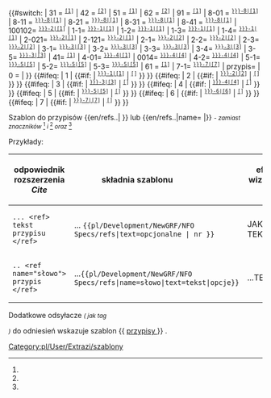 <noinclude>{{pl/Development/NewGRF/inne strony|en= 
|pl=Template:pl/Development/NewGRF/NFO Specs/refs
}}</noinclude><includeonly><!--
 ~ ~ ~ ~ ~ ~ ~ ~ ~ ~ koment ~ ~ ~ ~ ~ ~ ~
--><!--
~ ~ ~ ~ ~ ~ ~ ~ ~ ~ początek  ~ ~ ~ ~ ~ ~ ~
-->{{#switch: <!--{{uc:-->{{{1<!--|-->}}}<!--}}--><!--
  --><!--| = --><!--
  --><!--{{{text|}}} --><!--
 -->| 31 =<!--
  --><span id="ref-3"><!--opcjonalny tekst--></span><!--
  --><span title="odsyłacz do note-3 na dole"><!--
  --><sup><tt>[[#note-3|[1]]]</tt></sup></span><!--
 -->| 42 =<!--
  --><span id="ref-4"><!--opcjonalny tekst--></span><!--
  --><span title="odsyłacz do note-4 na dole"><!--
  --><sup><tt>[[#note-4|[2]]]</tt></sup></span><!--
 -->| 51 =<!--
  --><span id="ref-5"><!--opcjonalny tekst--></span><!--
  --><span title="odsyłacz do note-5 na dole"><!--
  --><sup><tt>[[#note-5|[1]]]</tt></sup></span><!--
 -->| 62 =<!--
  --><span id="ref-6"><!--opcjonalny tekst--></span><!--
  --><span title="odsyłacz do note-6 na dole"><!--
  --><sup><tt>[[#note-6|[2]]]</tt></sup></span><!--
 -->| 91 =<!--
  --><span id="ref-9"><!--opcjonalny tekst--></span><!--
  --><span title="odsyłacz do note-9 na dole"><!--
  --><sup><tt>[[#note-9|[1]]]</tt></sup></span><!--
 -->| 8-01 =<!--
  --><span id="ref-{{{name|}}}_8-0"><!--opcjonalny tekst--></span><!--
  --><span title="odsyłacz do note-{{{name|}}}-8 na dole"><!--
  --><sup><tt>[[#note-{{{name|}}}-8|[1]]]</tt></sup></span><!--
 -->| 8-11 =<!--
  --><span id="ref-{{{name|}}}_8-1"><!--opcjonalny tekst--></span><!--
  --><span title="odsyłacz do note-{{{name|}}}-8 na dole"><!--
  --><sup><tt>[[#note-{{{name|}}}-8|[1]]]</tt></sup></span><!--
 -->| 8-21 =<!--
  --><span id="ref-{{{name|}}}_8-2"><!--opcjonalny tekst--></span><!--
  --><span title="odsyłacz do note-{{{name|}}}-8 na dole"><!--
  --><sup><tt>[[#note-{{{name|}}}-8|[1]]]</tt></sup></span><!--
 -->| 8-31 =<!--
  --><span id="ref-{{{name|}}}_8-3"><!--opcjonalny tekst--></span><!--
  --><span title="odsyłacz do note-{{{name|}}}-8 na dole"><!--
  --><sup><tt>[[#note-{{{name|}}}-8|[1]]]</tt></sup></span><!--
 -->| 8-41 =<!--
  --><span id="ref-{{{name|}}}_8-4"><!--opcjonalny tekst--></span><!--
  --><span title="odsyłacz do note-{{{name|}}}-8 na dole"><!--
  --><sup><tt>[[#note-{{{name|}}}-8|[1]]]</tt></sup></span><!--
 -->|<!--
  -->100102=<!--
  --><span id="ref-{{{name|}}}_2-0"><!--opcjonalny tekst--></span><!--
  --><span title="odsyłacz do note-{{{name|}}}-2 na dole"><!--
  --><sup><tt>[[#note-{{{name|}}}-2|[1]]]</tt></sup></span><!--
  -->|<!--
 -->1-1=<!--
  --><span id="ref-{{{name|}}}_1-1"><!--opcjonalny tekst--></span><!--
  --><span title="odsyłacz do note-{{{name|}}}-1.1 na dole"><!--
  --><sup><tt>[[#note-{{{name|}}}-1|[1]]]</tt></sup></span><!--
  -->|<!--
 -->1-2=<!--
  --><span id="ref-{{{name|}}}_1-2"><!--opcjonalny tekst--></span><!--
  --><span title="odsyłacz do note-{{{name|}}}-1.2 na dole"><!--
  --><sup><tt>[[#note-{{{name|}}}-1|[1]]]</tt></sup></span><!--
  -->|<!--
 -->1-3=<!--
  --><span id="ref-{{{name|}}}_1-3"><!--opcjonalny tekst--></span><!--
  --><span title="odsyłacz do note-{{{name|}}}-1.3 na dole"><!--
  --><sup><tt>[[#note-{{{name|}}}-1|[1]]]</tt></sup></span><!--
  -->|<!--
 -->1-4=<!--
  --><span id="ref-{{{name|}}}_1-4"><!--opcjo. tekst--></span><!--
  --><span title="odsyłacz do note-{{{name|}}}-1.4 na dole"><!--
  --><sup><tt>[[#note-{{{name|}}}-1|[1]]]</tt></sup></span><!--
  -->|<!--
 -->2-021=<!--
  --><span id="ref-{{{name|}}}_2-0"><!--opcjonalny tekst--></span><!--
  --><span title="odsyłacz do note-{{{name|}}}-2 na dole"><!--
  --><sup><tt>[[#note-{{{name|}}}-2|[1]]]</tt></sup></span><!--
  -->|<!--
 -->2-121=<!--
  --><span id="ref-{{{name|}}}_2-1"><!--opcjonalny tekst--></span><!--
  --><span title="odsyłacz do note-{{{name|}}}-2 na dole"><!--
  --><sup><tt>[[#note-{{{name|}}}-2|[1]]]</tt></sup></span><!--
  -->|<!--
 -->2-1=<!--
  --><span id="ref-{{{name|}}}_2-1"><!--opcjonalny tekst--></span><!--
  --><span title="odsyłacz do note-{{{name|}}}-2 na dole"><!--
  --><sup><tt>[[#note-{{{name|}}}-2|[2]]]</tt></sup></span><!--
  -->|<!--
 -->2-2=<!--
  --><span id="ref-{{{name|}}}_2-2"><!--opcjonalny tekst--></span><!--
  --><span title="odsyłacz do note-{{{name|}}}-2 na dole"><!--
  --><sup><tt>[[#note-{{{name|}}}-2|[2]]]</tt></sup></span><!--
  -->|<!--
 -->2-3=<!--
  --><span id="ref-{{{name|}}}_2-3"><!--opcjonalny tekst--></span><!--
  --><span title="odsyłacz do note-{{{name|}}}-2 na dole"><!--
  --><sup><tt>[[#note-{{{name|}}}-2|[2]]]</tt></sup></span><!--
  -->|<!--
 -->3-1=<!--
  --><span id="ref-{{{name|}}}_3-1"><!--opcjonalny tekst--></span><!--
  --><span title="odsyłacz do note-{{{name|}}}-3 na dole"><!--
  --><sup><tt>[[#note-{{{name|}}}-3|[3]]]</tt></sup></span><!--
  -->|<!--
 -->3-2=<!--
  --><span id="ref-{{{name|}}}_3-2"><!--opcjonalny tekst--></span><!--
  --><span title="odsyłacz do note-{{{name|}}}-3 na dole"><!--
  --><sup><tt>[[#note-{{{name|}}}-3|[3]]]</tt></sup></span><!--
  -->|<!--
 -->3-3=<!--
  --><span id="ref-{{{name|}}}_3-3"><!--opcjonalny tekst--></span><!--
  --><span title="odsyłacz do note-{{{name|}}}-3 na dole"><!--
  --><sup><tt>[[#note-{{{name|}}}-3|[3]]]</tt></sup></span><!--
 -->|<!--
  -->3-4=<!--
  --><span id="ref-{{{name|}}}_3-4"><!--opcjonalny tekst--></span><!--
  --><span title="odsyłacz do note-{{{name|}}}-3 na dole"><!--
  --><sup><tt>[[#note-{{{name|}}}-3|[3]]]</tt></sup></span><!--
  -->|<!--
 -->3-5=<!--
  --><span id="ref-{{{name|}}}_3-5"><!--opcjonalny tekst--></span><!--
  --><span title="odsyłacz do note-{{{name|}}}-3 na dole"><!--
  --><sup><tt>[[#note-{{{name|}}}-3|[3]]]</tt></sup></span><!--
  -->|<!--
 -->41=<!--
  --><span id="ref-4"><!--opcjonalny tekst--></span><!--
  --><span title="odsyłacz do note-4 na dole"><!--
  --><sup><tt>[[#note-4|[1]]]</tt></sup></span><!--
  -->| <!--
 -->4-01=<!--
  --><span id="ref-{{{name|}}}_4-0"><!-- tekst--></span><!--
  --><span title="odsyłacz do note-{{{name|}}}-4 na dole"><!--
  --><sup><tt>[[#note-{{{name|}}}-4|[1]]]</tt></sup></span><!--
  -->| <!--
 --><!--004=--><!--
  --><!--<span id="ref-{{{name|}}}_4-0">--><!--opcjonalny tekst--><!--</span>--><!--
  --><!--<span title="odsyłacz do note-{{{name|}}}-4 na dole">--><!--
  --><!--<sup><tt>[[#note-{{{name|}}}-4|[4]]]</tt></sup></span>--><!--
  --><!--| --><!--
 -->0014=<!--
  --><span id="ref-{{{name|}}}_4-1"><!--opcjonalny tekst--></span><!--
  --><span title="odsyłacz do note-{{{name|}}}-4 na dole"><!--
  --><sup><tt>[[#note-{{{name|}}}-4|[4]]]</tt></sup></span><!--
  -->| <!--
 -->4-2=<!--
  --><span id="ref-{{{name|}}}_4-2"><!--opcjonalny tekst--></span><!--
  --><span title="odsyłacz do note-{{{name|}}}-4 na dole"><!--
  --><sup><tt>[[#note-{{{name|}}}-4|[4]]]</tt></sup></span><!--
  -->| <!--
 -->5-1=<!--
  --><span id="ref-{{{name|}}}_5-1"><!--opcjonalny tekst--></span><!--
  --><span title="odsyłacz do note-{{{name|}}}-5 na dole"><!--
  --><sup><tt>[[#note-{{{name|}}}-5|[5]]]</tt></sup></span><!--
  -->| <!--
 -->5-2=<!--
  --><span id="ref-{{{name|}}}_5-2"><!--opcjonalny tekst--></span><!--
  --><span title="odsyłacz do note-{{{name|}}}-5 na dole"><!--
  --><sup><tt>[[#note-{{{name|}}}-5|[5]]]</tt></sup></span><!--
  -->| <!--
 -->5-3=<!--
  --><span id="ref-{{{name|}}}_5-3"><!--opcjonalny tekst--></span><!--
  --><span title="odsyłacz do note-{{{name|}}}-5 na dole"><!--
  --><sup><tt>[[#note-{{{name|}}}-5|[5]]]</tt></sup></span><!--
 -->| 61 =<!--
  --><span id="ref-6"><!--opcjonalny tekst--></span><!--
  --><span title="odsyłacz do note-6 na dole"><!--
  --><sup><tt>[[#note-6|[1]]]</tt></sup></span><!--
  -->| <!--
 -->7-1=<!--
  --><span id="ref-{{{name|}}}_7-1"><!--opcjonalny tekst--></span><!--
  --><span title="odsyłacz do note-{{{name|}}}-7 na dole"><!--
  --><sup><tt>[[#note-{{{name|}}}-7|[7]]]</tt></sup></span><!--
  -->| <!--
 --> przypis={{{text|}}}<!--
  -->| <!--
 --> 0 ={{{text|}}}<!--
 -->| <!--
 --> <!--{{{text|}}}--> <!--
--> }}<!--

--><!--{{#if: {{{przypis|}}} <!--
 --><!-- | <!--
 --><!-- {{{text|}}} <!--
 --><!-- | <!--
--><!-- }} <!--

-->{{#ifeq: {{{1|}}} <!--
 --> | <!--
 --> 1 <!--
 --> | <!--
 -->{{#if: {{{name|}}} <!--
  --> |<!--
  --><span id="ref-{{{name|}}}_1-0"><!--opcjonalny tekst--></span><!--
  --><span title="odsyłacz do note-{{{name|}}}-1 na dole"><!--
  --><sup><tt>[[#note-{{{name|}}}-1|[1]]]</tt></sup></span><!--
  -->|<!--
  --><span id="ref-1"><!--opcjonalny tekst--></span><!--
  --><span title="odsyłacz do note-1 na dole"><!--
  --><sup><tt>[[#note-1|[{{{1|}}}]]]</tt></sup></span><!--
 -->}} <!--
--> }}<!--

-->{{#ifeq: {{{1|}}} <!--
 --> | <!--
 --> 2 <!--
 --> | <!--
 -->{{#if: {{{name|}}} <!--
  -->|<!--
  --><span id="ref-{{{name|}}}_2-0"><!--opcjonalny tekst--></span><!--
  --><span title="odsyłacz do note-{{{name|}}}-2.0 na dole"><!--
  --><sup><tt>[[#note-{{{name|}}}-2|[2]]]</tt></sup></span><!--
  -->|<!--
  --><span id="ref-2"><!--opcjonalny tekst--></span><!--
  --><span title="odsyłacz do note-2 na dole"><!--
  --><sup><tt>[[#note-2|[{{{1|}}}]]]</tt></sup></span><!--
 -->}} <!--
--> }}<!--

-->{{#ifeq: {{{1|}}} <!--
 --> | <!--
 --> 3 <!--
 --> | <!--
 -->{{#if: {{{name|}}} <!--
  -->|<!--
  --><span id="ref-{{{name|}}}_3-0"><!--opcjonalny tekst--></span><!--
  --><span title="odsyłacz do note-{{{name|}}}-3.0 na dole"><!--
  --><sup><tt>[[#note-{{{name|}}}-3|[3]]]</tt></sup></span><!--
  -->|<!--
  --><span id="ref-3"><!--opcjonalny tekst--></span><!--
  --><span title="odsyłacz do note-3 na dole"><!--
  --><sup><tt>[[#note-3|[{{{1|}}}]]]</tt></sup></span><!--
 -->}} <!--
--> }}<!--

-->{{#ifeq: {{{1|}}} <!--
 --> | <!--
 --> 4 <!--
 --> | <!--
 -->{{#if: {{{name|}}} <!--
  -->|<!--
  --><span id="ref-{{{name|}}}_4-0"><!--opcjonalny tekst--></span><!--
  --><span title="odsyłacz do note-{{{name|}}}-4.0 na dole"><!--
  --><sup><tt>[[#note-{{{name|}}}-4|[4]]]</tt></sup></span><!--
  -->|<!--
  --><span id="ref-4"><!--opcjonalny tekst--></span><!--
  --><span title="odsyłacz do note-4 na dole"><!--
  --><sup><tt>[[#note-4|[{{{1|}}}]]]</tt></sup></span><!--
 -->}} <!--
--> }}<!--

-->{{#ifeq: {{{1|}}} <!--
 --> | <!--
 --> 5 <!--
 --> | <!--
 -->{{#if: {{{name|}}} <!--
  -->|<!--
  --><span id="ref-{{{name|}}}_5-0"><!--opcjonalny tekst--></span><!--
  --><span title="odsyłacz do note-{{{name|}}}-5<!--.0--> na dole"><!--
  --><sup><tt>[[#note-{{{name|}}}-5|[5]]]</tt></sup></span><!--
  -->|<!--
  --><span id="ref-5"><!--opcjonalny tekst--></span><!--
  --><span title="odsyłacz do note-5 na dole"><!--
  --><sup><tt>[[#note-5|[{{{1|}}}]]]</tt></sup></span><!--
 -->}} <!--
--> }}<!--

-->{{#ifeq: {{{1|}}} <!--
 --> | <!--
 --> 6 <!--
 --> | <!--
 -->{{#if: {{{name|}}} <!--
  -->|<!--
  --><span id="ref-{{{name|}}}_6-0"><!--opcjonalny tekst--></span><!--
  --><span title="odsyłacz do note-{{{name|}}}-6<!--.0--> na dole"><!--
  --><sup><tt>[[#note-{{{name|}}}-6|[6]]]</tt></sup></span><!--
  -->|<!--
  --><span id="ref-6"><!--opcjonalny tekst--></span><!--
  --><span title="odsyłacz do note-6 na dole"><!--
  --><sup><tt>[[#note-6|[{{{1|}}}]]]</tt></sup></span><!--
 -->}} <!--
--> }}<!--

-->{{#ifeq: {{{1|}}} <!--
 --> | <!--
 --> 7 <!--
 --> | <!--
 -->{{#if: {{{name|}}} <!--
  -->|<!--
  --><span id="ref-{{{name|}}}_7-0"><!--opcjonalny tekst--></span><!--
  --><span title="odsyłacz do note-{{{name|}}}-7<!--.0--> na dole"><!--
  --><sup><tt>[[#note-{{{name|}}}-7|[7]]]</tt></sup></span><!--
  -->|<!--
  --><span id="ref-7"><!--opcjonalny tekst--></span><!--
  --><span title="odsyłacz do note-7 na dole"><!--
  --><sup><tt>[[#note-7|[{{{1|}}}]]]</tt></sup></span><!--
 -->}} <!--
--> }}<!--

--><!--
--></includeonly><noinclude>

Szablon do przypisów <nowiki>{{en/refs..| }}</nowiki> lub <nowiki>{{en/refs..|name= |}}</nowiki> <small>''- zamiast znaczników'' <ref> </ref> ''i'' <ref name=""> </ref> ''oraz'' <ref name="słowo"/></small>


Przykłady:
{| 
!odpowiednik rozszerzenia ''Cite'' !! składnia szablonu &nbsp; &nbsp; &nbsp; &nbsp; &nbsp; &nbsp; &nbsp; &nbsp; &nbsp; !! efekt wizualny &nbsp; &nbsp;  
|-
|style=vertical-align:<!--bottom-->middle |<!--<code>--><pre>... <ref> tekst przypisu </ref></pre><!--</code>-->
|style=vertical-align:middle<!--bottom--> |... <code><nowiki>{{pl/Development/NewGRF/NFO Specs/refs|text=opcjonalne |  nr }}</nowiki></code> 
|style=vertical-align:middle<!--top--> |JAKIŚ TEKST {{pl/Development/NewGRF/NFO Specs/refs|text=PRZYPIS|1}} 
|- 
|<pre>.. <ref name="słowo"> przypis </ref></pre>||style=vertical-align:middle|...<code><nowiki>{{pl/Development/NewGRF/NFO Specs/refs|name=słowo|text=tekst|opcje}}</nowiki></code> ||style=vertical-align:middle |...TEKSTY{{pl/Development/NewGRF/NFO Specs/refs|name=słowo|text=przypis|2}}
|}

<!-- <ref name="slowo"/> #cite_note-cargotype-1 #cite_ref-cargotype_1-1 -->

Dodatkowe odsyłacze <small>''( jak tag'' <references /> '')''</small> do odniesień wskazuje szablon <nowiki>{{</nowiki> [[Template:pl/Development/NewGRF/NFO Specs/przypisy| przypisy ]] <nowiki>}}</nowiki> .
 
{{pl/Informacja|Podstawione opcje mogą tworzyć listę z różnym wykazem 	[https://www.wikipedia.org/wiki/Template:Reflist linków] etc}}

[[Category:pl/User/Extrazi/szablony]]
</noinclude>